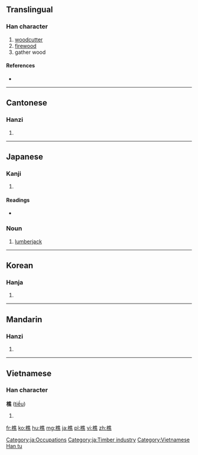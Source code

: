==Translingual==

===Han character===
{{Han char|rn=75|rad=木|as=12|sn=16|four=4093<sub>1</sub>|canj=木人土火 (DOGF)}}

# [[woodcutter]]
# [[firewood]]
# gather wood

====References====
* {{Han ref|kx=0551.220|dkj=15489|dj=0939.240|hdz=21293.070|uh=6A35|ud=27189|bh=BEF6|bd=48886}}

----

==Cantonese==

===Hanzi===
{{yue-hanzi|jyut=|y=chiu4}}

# {{defn|lang=yue|sort=木12}}

----

==Japanese==

===Kanji===
{{ja-kanji|grade=|rs=木12}}

# {{defn|lang=ja|sort=木12}}

====Readings====
* {{ja-readings|on=[[しょう]] (shō)|kun=[[きこる]] (kikoru), [[きこり]] (kikori)}}

{{wikipedia|lang=ja}}

===Noun===
{{ja-noun|きこり}}

# [[lumberjack]]

[[Category:ja:Occupations]]
[[Category:ja:Timber industry]]

----

==Korean==

===Hanja===
{{ko-hanja|hangeul=초|eumhun=|rv=cho|mr=ch'o|y=cho}}

# {{defn|lang=ko|sort=木12}}

----

==Mandarin==

===Hanzi===
{{cmn-hanzi|pin=[[qiáo]] ([[qiao2]])|wg=ch'iao<sup>2</sup>}}

# {{defn|lang=cmn|sort=木12}}

----

==Vietnamese==

===Han character===
'''樵''' ([[tiều]])

# {{defn|vi}}

[[Category:Vietnamese Han tu]]

[[fr:樵]]
[[ko:樵]]
[[hu:樵]]
[[mg:樵]]
[[ja:樵]]
[[pl:樵]]
[[vi:樵]]
[[zh:樵]]
